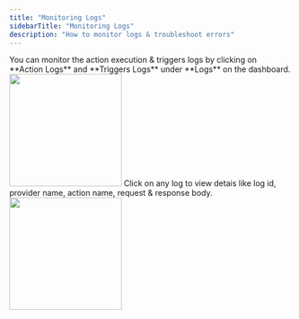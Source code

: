 ```yaml
---
title: "Monitoring Logs"
sidebarTitle: "Monitoring Logs"
description: "How to monitor logs & troubleshoot errors"
---
```


<Steps>
<Step title="Head over to Dashboard">
You can monitor the action execution & triggers logs by clicking on **Action Logs** and **Triggers Logs** under **Logs** on the dashboard.
<img height="200" src="media/manage-projects/logs-1.jpg" />
</Step>
<Step title="Click on any log to view details">
Click on any log to view detais like log id, provider name, action name, request & response body.
<img height="200" src="media/manage-projects/logs-2.jpg" />
</Step>
</Steps>